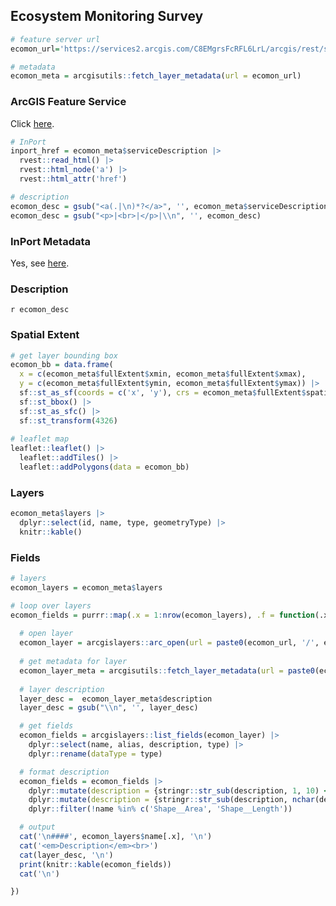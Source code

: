 ## Ecosystem Monitoring Survey

```r
# feature server url
ecomon_url='https://services2.arcgis.com/C8EMgrsFcRFL6LrL/arcgis/rest/services/Ecosystem_Monitoring_Survey/FeatureServer'

# metadata
ecomon_meta = arcgisutils::fetch_layer_metadata(url = ecomon_url)
```

### ArcGIS Feature Service

Click [here](`r ecomon_url`).

```r
# InPort
inport_href = ecomon_meta$serviceDescription |>
  rvest::read_html() |>
  rvest::html_node('a') |>
  rvest::html_attr('href')

# description
ecomon_desc = gsub("<a(.|\n)*?</a>", '', ecomon_meta$serviceDescription)
ecomon_desc = gsub("<p>|<br>|</p>|\\n", '', ecomon_desc)
```

### InPort Metadata

Yes, see [here](`r inport_href`).

### Description

`r ecomon_desc`

### Spatial Extent

```r
# get layer bounding box
ecomon_bb = data.frame(
  x = c(ecomon_meta$fullExtent$xmin, ecomon_meta$fullExtent$xmax), 
  y = c(ecomon_meta$fullExtent$ymin, ecomon_meta$fullExtent$ymax)) |>
  sf::st_as_sf(coords = c('x', 'y'), crs = ecomon_meta$fullExtent$spatialReference$latestWkid) |>
  sf::st_bbox() |>
  sf::st_as_sfc() |>
  sf::st_transform(4326)
  
# leaflet map
leaflet::leaflet() |>
  leaflet::addTiles() |>
  leaflet::addPolygons(data = ecomon_bb)
```

### Layers

```r
ecomon_meta$layers |>
  dplyr::select(id, name, type, geometryType) |>
  knitr::kable()
```

### Fields

```r
# layers 
ecomon_layers = ecomon_meta$layers

# loop over layers
ecomon_fields = purrr::map(.x = 1:nrow(ecomon_layers), .f = function(.x) {
  
  # open layer
  ecomon_layer = arcgislayers::arc_open(url = paste0(ecomon_url, '/', ecomon_layers$id[.x]))
  
  # get metadata for layer
  ecomon_layer_meta = arcgisutils::fetch_layer_metadata(url = paste0(ecomon_url, '/', ecomon_layers$id[.x]))
  
  # layer description
  layer_desc =  ecomon_layer_meta$description
  layer_desc = gsub("\\n", '', layer_desc)

  # get fields
  ecomon_fields = arcgislayers::list_fields(ecomon_layer) |>
    dplyr::select(name, alias, description, type) |>
    dplyr::rename(dataType = type)

  # format description
  ecomon_fields = ecomon_fields |> 
    dplyr::mutate(description = {stringr::str_sub(description, 1, 10) <- ''; description}) |>
    dplyr::mutate(description = {stringr::str_sub(description, nchar(description) - 21, nchar(description)) <- ''; description}) |>
    dplyr::filter(!name %in% c('Shape__Area', 'Shape__Length'))  

  # output
  cat('\n####', ecomon_layers$name[.x], '\n')
  cat('<em>Description</em><br>')
  cat(layer_desc, '\n')
  print(knitr::kable(ecomon_fields))
  cat('\n')

})

```
